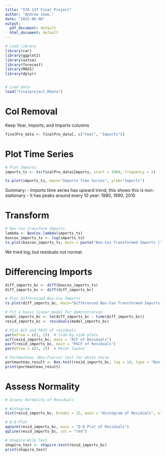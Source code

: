 ```yaml
---
title: "STA 137 Final Project"
author: "Andrew Jowe,"
date: "2025-06-08"
output:
  pdf_document: default
  html_document: default
---
```


```r
# Load library
library(car)
library(ggplot2)
library(astsa)
library(forecast)
library(MASS)
library(dplyr)


# Load data
load("finalproject.Rdata")
```

# Col Removal
Keep Year, Imports, and Imports columns
```r
finalPro_data <- finalPro_data[, c("Year", "Imports")]
```

# Plot Time Series
```r
# Plot Imports
imports_ts <- ts(finalPro_data$Imports, start = 1960, frequency = 2)

ts.plot(imports_ts, main="Imports Time Series", ylab="Imports")
```

Summary:
- Imports time series has upward trend, this shows this is non-stationary
- It has peaks around every 10 year: 1980, 1990, 2010

# Transform

```r
# Box-Cox transform Imports
lambda <- BoxCox.lambda(imports_ts)
boxcox_imports_ts <- log(imports_ts)
ts.plot(boxcox_imports_ts, main = paste("Box-Cox Transformed Imports (lambda =", round(lambda, 3), ")"), ylab = "Transformed Imports")
```

We tried log, but residuals not normal.

# Differencing Imports

```r
diff_imports_bc <- diff(boxcox_imports_ts)
diff_imports_bc <- diff(diff_imports_bc)

# Plot differenced Box-Cox Imports
ts.plot(diff_imports_bc, main="Differenced Box-Cox Transformed Imports Time Series", ylab="Transformed Imports")
```

```r
# Fit a basic linear model for demonstration
model_imports_bc <- lm(diff_imports_bc ~ time(diff_imports_bc))
resid_imports_bc <- residuals(model_imports_bc)

# Plot ACF and PACF of residuals
par(mfrow = c(1, 2))  # Side-by-side plots
acf(resid_imports_bc, main = "ACF of Residuals")
pacf(resid_imports_bc, main = "PACF of Residuals")
par(mfrow = c(1, 1))  # Reset layout
```

```r
# Portmanteau (Box-Pierce) test for white noise
portmanteau_result <- Box.test(resid_imports_bc, lag = 10, type = "Box-Pierce")
print(portmanteau_result)
```

# Assess Normality
```r
# Assess Normality of Residuals

# Histogram
hist(resid_imports_bc, breaks = 15, main = "Histogram of Residuals", xlab = "Residuals", col = "lightblue", border = "white")

# Q-Q Plot
qqnorm(resid_imports_bc, main = "Q-Q Plot of Residuals")
qqline(resid_imports_bc, col = "red")

# Shapiro-Wilk Test
shapiro_test <- shapiro.test(resid_imports_bc)
print(shapiro_test)
```